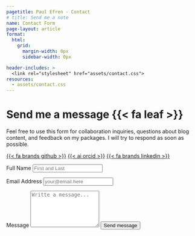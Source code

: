 ```yaml
---
pagetitle: Paul Efren - Contact
# title: Send me a note
name: Contact Form
page-layout: article
format: 
  html: 
    grid:
      margin-width: 0px
      sidebar-width: 0px

header-includes: >
  <link rel="stylesheet" href="assets/contact.css">
resources:
  - assets/contact.css
---
```


::: {.grid}

::: {.g-col-5 #note}

# Send me a message {{< fa leaf >}}

Feel free to use this form for collaboration inquiries, questions about blog content, and feedback on my packages. I will try to respond as soon as possible.


<a class="link-dark me-1" href="https://github.com/PaulESantos" title="github" target="_blank"rel="noopener">{{< fa brands github >}}</a>
<a class="link-dark me-1" href="https://orcid.org/0000-0002-6635-0375" title="orcid" target="_blank"rel="noopener">{{< ai orcid >}}</a>
<a class="link-dark me-1" href="https://linkedin.com/in/paulesantosandrade/" title="LinkedIn" target="_blank"rel="noopener">{{< fa brands linkedin >}}</a>

:::
<!-- source: https://github.com/mccarthy-m-g/tidytales/blob/main/about/index.qmd#L24-L46 -->

::: {.g-col-1}
:::

::: {.g-col-6 #form}

<form action="https://formspree.io/f/xvojlbgd" method="POST" accept-charset="utf-8">


<label for="full-name">Full Name</label>
<input type="text" name="name" id="full-name" class="form-control" placeholder="First and Last" required>

<label for="email-address">Email Address</label>
<input type="email" name="_replyto" id="email-address" class="form-control" placeholder="your@email.here" required>

<label for="message">Message</label>
  <textarea rows="6" name="message" id="message" class="form-control" placeholder="Writte a message..." required></textarea>

<button type="submit" class="btn btn-primary mt-4">Send message</button>
</form>
:::

:::
<!-- end grid -->
